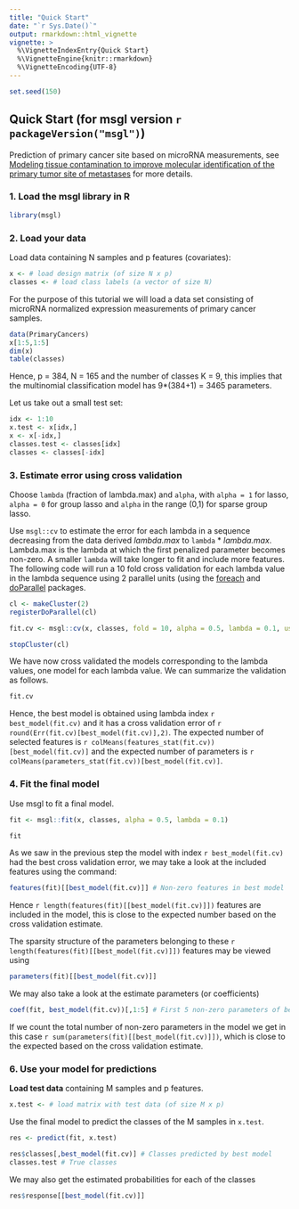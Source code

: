 ```yaml
---
title: "Quick Start"
date: "`r Sys.Date()`"
output: rmarkdown::html_vignette
vignette: >
  %\VignetteIndexEntry{Quick Start}
  %\VignetteEngine{knitr::rmarkdown}
  %\VignetteEncoding{UTF-8}
---
```


```r
set.seed(150)
```

## Quick Start (for msgl version `r packageVersion("msgl")`)

Prediction of primary cancer site based on microRNA measurements, see
[Modeling tissue contamination to improve molecular identification of the primary tumor site of metastases](https://academic.oup.com/bioinformatics/article/30/10/1417/267259) 
for more details. 

### 1. Load the msgl library in R
```r
library(msgl)
```

### 2. Load your data
Load data containing N samples and p features (covariates):

```r
x <- # load design matrix (of size N x p)
classes <- # load class labels (a vector of size N)
```

For the purpose of this tutorial we will load a data set consisting of microRNA normalized expression measurements of primary cancer samples.
```r
data(PrimaryCancers)
x[1:5,1:5]
dim(x)
table(classes)
```
Hence, p = 384, N = 165 and the number of classes K = 9, this implies that the multinomial classification model has 9*(384+1) = 3465 parameters.

Let us take out a small test set:
```r
idx <- 1:10
x.test <- x[idx,]
x <- x[-idx,]
classes.test <- classes[idx]
classes <- classes[-idx]
```

### 3. Estimate error using cross validation
Choose `lambda` (fraction of lambda.max) and `alpha`, with `alpha = 1` for lasso, `alpha = 0` for group lasso and `alpha` in the range (0,1) for sparse group lasso.

Use `msgl::cv` to estimate the error for each lambda in a sequence decreasing from the data derived *lambda.max* to `lambda` * *lambda.max*.
Lambda.max is the lambda at which the first penalized parameter becomes non-zero.
A smaller `lambda` will take longer to fit and include more features.
The following code will run a 10 fold cross validation for each lambda value in 
the lambda sequence using 2 parallel units (using the [foreach](https://CRAN.R-project.org/package=foreach) and [doParallel](https://CRAN.R-project.org/package=doParallel) packages.

```r
cl <- makeCluster(2)
registerDoParallel(cl)

fit.cv <- msgl::cv(x, classes, fold = 10, alpha = 0.5, lambda = 0.1, use_parallel = TRUE)

stopCluster(cl)
```

We have now cross validated the models corresponding to the lambda values, 
one model for each lambda value. We can summarize the validation as follows.
```r
fit.cv
```

Hence, the best model is obtained using lambda index `r best_model(fit.cv)` and it has a cross validation error of `r round(Err(fit.cv)[best_model(fit.cv)],2)`. The expected number of selected features is `r colMeans(features_stat(fit.cv))[best_model(fit.cv)]` and the expected number of parameters is `r colMeans(parameters_stat(fit.cv))[best_model(fit.cv)]`.

### 4. Fit the final model

Use msgl to fit a final model.
```r
fit <- msgl::fit(x, classes, alpha = 0.5, lambda = 0.1)
```

```r
fit
```

As we saw in the previous step the model with index `r best_model(fit.cv)` had the best cross validation error, we may take a look at the included features using the command:
```r
features(fit)[[best_model(fit.cv)]] # Non-zero features in best model
```

Hence `r length(features(fit)[[best_model(fit.cv)]])` features are included in the model, this is close to the expected number based on the cross validation estimate.

The sparsity structure of the parameters belonging to these `r length(features(fit)[[best_model(fit.cv)]])` features may be viewed using  
```r
parameters(fit)[[best_model(fit.cv)]]
```
We may also take a look at the estimate parameters (or coefficients)

```r
coef(fit, best_model(fit.cv))[,1:5] # First 5 non-zero parameters of best model
```

If we count the total number of non-zero parameters in the model we get in this case `r sum(parameters(fit)[[best_model(fit.cv)]])`, which is close to the expected based on the cross validation estimate.

### 6. Use your model for predictions

**Load test data** containing M samples and p features.

```r
x.test <- # load matrix with test data (of size M x p)
```

Use the final model to predict the classes of the M samples in `x.test`.
```r
res <- predict(fit, x.test)

res$classes[,best_model(fit.cv)] # Classes predicted by best model
classes.test # True classes
```

We may also get the estimated probabilities for each of the classes
```r
res$response[[best_model(fit.cv)]]
```
